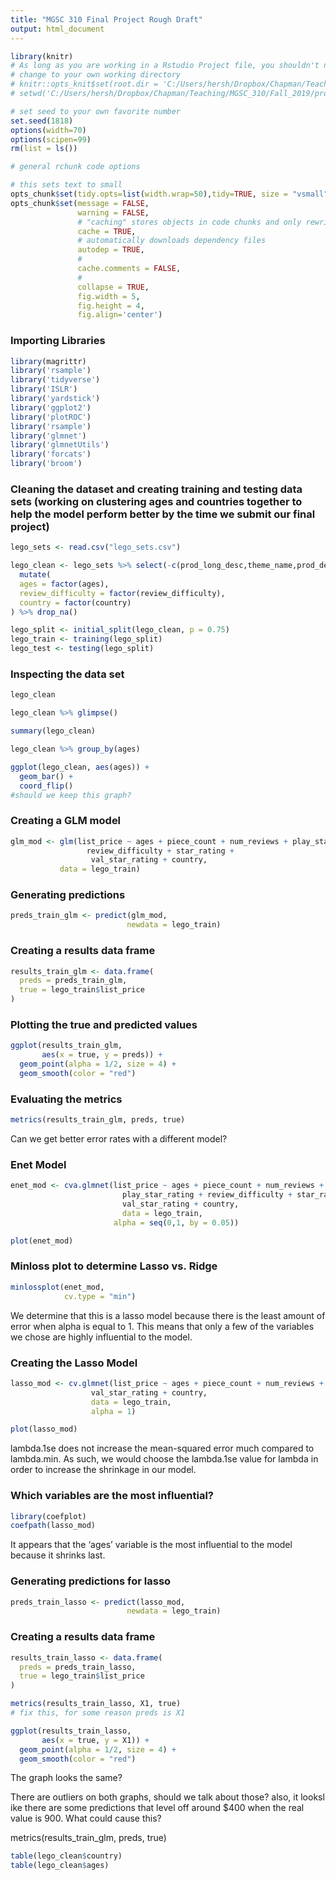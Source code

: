 ```yaml
---
title: "MGSC 310 Final Project Rough Draft"
output: html_document
---
```


```r
library(knitr)
# As long as you are working in a Rstudio Project file, you shouldn't need to 'hard code' directories like this 
# change to your own working directory
# knitr::opts_knit$set(root.dir = 'C:/Users/hersh/Dropbox/Chapman/Teaching/MGSC_310/Fall_2019/problem_sets')
# setwd('C:/Users/hersh/Dropbox/Chapman/Teaching/MGSC_310/Fall_2019/problem_sets')

# set seed to your own favorite number
set.seed(1818)
options(width=70)
options(scipen=99)
rm(list = ls())

# general rchunk code options

# this sets text to small
opts_chunk$set(tidy.opts=list(width.wrap=50),tidy=TRUE, size = "vsmall")  
opts_chunk$set(message = FALSE,                                          
               warning = FALSE,
               # "caching" stores objects in code chunks and only rewrites if you change things
               cache = TRUE,                               
               # automatically downloads dependency files
               autodep = TRUE,
               # 
               cache.comments = FALSE,
               # 
               collapse = TRUE,
               fig.width = 5,  
               fig.height = 4,
               fig.align='center')
```

### Importing Libraries
```r
library(magrittr)
library('rsample')
library('tidyverse')
library('ISLR')
library('yardstick')
library('ggplot2')
library('plotROC')
library('rsample')
library('glmnet')
library('glmnetUtils')
library('forcats')
library('broom')
```

### Cleaning the dataset and creating training and testing data sets (working on clustering ages and countries together to help the model perform better by the time we submit our final project)
```r
lego_sets <- read.csv("lego_sets.csv")

lego_clean <- lego_sets %>% select(-c(prod_long_desc,theme_name,prod_desc,set_name)) %>% 
  mutate(
  ages = factor(ages),
  review_difficulty = factor(review_difficulty), 
  country = factor(country)
) %>% drop_na()

lego_split <- initial_split(lego_clean, p = 0.75)
lego_train <- training(lego_split)
lego_test <- testing(lego_split)
```

### Inspecting the data set
```r
lego_clean

lego_clean %>% glimpse()

summary(lego_clean)


```
```r

lego_clean %>% group_by(ages)

ggplot(lego_clean, aes(ages)) + 
  geom_bar() +
  coord_flip()
#should we keep this graph?

```

### Creating a GLM model
```r
glm_mod <- glm(list_price ~ ages + piece_count + num_reviews + play_star_rating + 
                 review_difficulty + star_rating + 
                  val_star_rating + country, 
           data = lego_train)
```

### Generating predictions
```r
preds_train_glm <- predict(glm_mod,
                          newdata = lego_train)
```

### Creating a results data frame
```r
results_train_glm <- data.frame(
  preds = preds_train_glm,
  true = lego_train$list_price
)
```

### Plotting the true and predicted values
```r
ggplot(results_train_glm, 
       aes(x = true, y = preds)) +
  geom_point(alpha = 1/2, size = 4) +
  geom_smooth(color = "red")
```

### Evaluating the metrics
```r
metrics(results_train_glm, preds, true)
```

Can we get better error rates with a different model?


### Enet Model
```r
enet_mod <- cva.glmnet(list_price ~ ages + piece_count + num_reviews + 
                         play_star_rating + review_difficulty + star_rating + 
                         val_star_rating + country, 
                         data = lego_train,
                       alpha = seq(0,1, by = 0.05))

plot(enet_mod)
```


### Minloss plot to determine Lasso vs. Ridge
```r
minlossplot(enet_mod, 
            cv.type = "min")
```

We determine that this is a lasso model because there is the least amount of error when alpha is equal to 1.  This means that only a few of the variables we chose are highly influential to the model.

### Creating the Lasso Model
```r
lasso_mod <- cv.glmnet(list_price ~ ages + piece_count + num_reviews + play_star_rating + review_difficulty + star_rating + 
                  val_star_rating + country, 
                  data = lego_train,
                  alpha = 1)

plot(lasso_mod)
```
lambda.1se does not increase the mean-squared error much compared to lambda.min.  As such, we would choose the lambda.1se value for lambda in order to increase the shrinkage in our model.

### Which variables are the most influential?
```r
library(coefplot)
coefpath(lasso_mod)
```
It appears that the 'ages' variable is the most influential to the model because it shrinks last.




### Generating predictions for lasso
```r
preds_train_lasso <- predict(lasso_mod,
                          newdata = lego_train)
```

### Creating a results data frame
```r
results_train_lasso <- data.frame(
  preds = preds_train_lasso,
  true = lego_train$list_price
)
```



```r
metrics(results_train_lasso, X1, true)
# fix this, for some reason preds is X1

```

```r
ggplot(results_train_lasso, 
       aes(x = true, y = X1)) +
  geom_point(alpha = 1/2, size = 4) +
  geom_smooth(color = "red")
```

The graph looks the same?

There are outliers on both graphs, should we talk about those? also, it looksl ike there are some predictions that level off around $400 when the real value is 900.  What could cause this?





metrics(results_train_glm, preds, true)


```r

table(lego_clean$country)
table(lego_clean$ages)

```

```r



```


